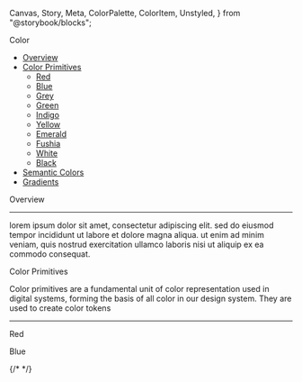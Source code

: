   Canvas,
  Story,
  Meta,
  ColorPalette,
  ColorItem,
  Unstyled,
} from "@storybook/blocks";


<Meta of={ColorStories} title="Colors" />

<Unstyled>

<PageTitle>Color</PageTitle>

- [Overview](#overview)
- [Color Primitives](#color-primitives)
  - [Red](#red)
  - [Blue](#blue)
  - [Grey](#grey)
  - [Green](#green)
  - [Indigo](#indigo)
  - [Yellow](#yellow)
  - [Emerald](#emerald)
  - [Fushia](#fushia)
  - [White](#white)
  - [Black](#black)
- [Semantic Colors](#semantic-colors)
- [Gradients](#gradients)

<SectionTitle id="overview">Overview</SectionTitle>

---

lorem ipsum dolor sit amet, consectetur adipiscing elit. sed do eiusmod tempor
incididunt ut labore et dolore magna aliqua. ut enim ad minim veniam, quis
nostrud exercitation ullamco laboris nisi ut aliquip ex ea commodo consequat.

<SectionTitle id="color-primitives">Color Primitives</SectionTitle>

Color primitives are a fundamental unit of color representation used in
digital systems, forming the basis of all color in our design system. They are
used to create color tokens

---

<SubTitle id="red">Red</SubTitle>

<Story of={ColorStories.Red} />

<SubTitle id="blue">Blue</SubTitle>

{/* <Story of={ColorStories.Blue} /> */}

</Unstyled>
